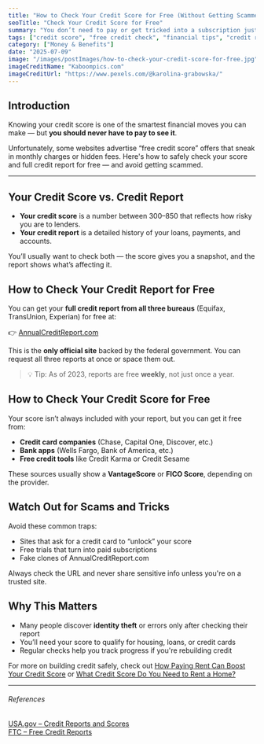 ```yaml
---
title: "How to Check Your Credit Score for Free (Without Getting Scammed)"
seoTitle: "Check Your Credit Score for Free"
summary: "You don’t need to pay or get tricked into a subscription just to see your credit score. Here's how to check your score and full report for free — and what to watch out for."
tags: ["credit score", "free credit check", "financial tips", "credit report", "identity protection"]
category: ["Money & Benefits"]
date: "2025-07-09"
image: "/images/postImages/how-to-check-your-credit-score-for-free.jpg"
imageCreditName: "Kaboompics.com"
imageCreditUrl: "https://www.pexels.com/@karolina-grabowska/"
---
```


## Introduction

Knowing your credit score is one of the smartest financial moves you can make — but **you should never have to pay to see it**.

Unfortunately, some websites advertise “free credit score” offers that sneak in monthly charges or hidden fees. Here's how to safely check your score and full credit report for free — and avoid getting scammed.

<BenefitsCtaBanner />

***

## Your Credit Score vs. Credit Report

- **Your credit score** is a number between 300–850 that reflects how risky you are to lenders.  
- **Your credit report** is a detailed history of your loans, payments, and accounts.

You’ll usually want to check both — the score gives you a snapshot, and the report shows what’s affecting it.

## How to Check Your Credit Report for Free

You can get your **full credit report from all three bureaus** (Equifax, TransUnion, Experian) for free at:

👉 [AnnualCreditReport.com](https://www.annualcreditreport.com)

This is the **only official site** backed by the federal government. You can request all three reports at once or space them out.

> 💡 Tip: As of 2023, reports are free **weekly**, not just once a year.

## How to Check Your Credit Score for Free

Your score isn’t always included with your report, but you can get it free from:

- **Credit card companies** (Chase, Capital One, Discover, etc.)  
- **Bank apps** (Wells Fargo, Bank of America, etc.)  
- **Free credit tools** like Credit Karma or Credit Sesame

These sources usually show a **VantageScore** or **FICO Score**, depending on the provider.

## Watch Out for Scams and Tricks

Avoid these common traps:

- Sites that ask for a credit card to “unlock” your score  
- Free trials that turn into paid subscriptions  
- Fake clones of AnnualCreditReport.com

Always check the URL and never share sensitive info unless you're on a trusted site.

## Why This Matters

- Many people discover **identity theft** or errors only after checking their report  
- You’ll need your score to qualify for housing, loans, or credit cards  
- Regular checks help you track progress if you're rebuilding credit

For more on building credit safely, check out [How Paying Rent Can Boost Your Credit Score](./how-paying-rent-can-boost-your-credit-score) or [What Credit Score Do You Need to Rent a Home?](./what-credit-score-do-you-need-to-rent-a-home)

***

###### References

<div className="references">
<a href="https://www.usa.gov/credit-reports" target="_blank" rel="noopener noreferrer">USA.gov – Credit Reports and Scores</a><br />
<a href="https://www.consumer.ftc.gov/articles/free-credit-reports" target="_blank" rel="noopener noreferrer">FTC – Free Credit Reports</a><br />
</div>
